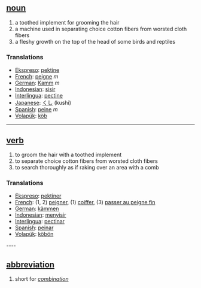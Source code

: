 == [[noun]] ==
# a toothed implement for grooming the hair
# a machine used in separating choice cotton fibers from worsted cloth fibers
# a fleshy growth on the top of the head of some birds and reptiles

=== Translations ===
*[[Ekspreso]]: [[pektine]]
*[[French]]: [[peigne]] ''m''
*[[German]]: [[Kamm]] ''m''
*[[Indonesian]]: [[sisir]]
*[[Interlingua]]: [[pectine]]
*[[Japanese]]: [[くし]] (kushi)
*[[Spanish]]: [[peine]] ''m''
*[[Volapük]]: [[köb]]


----

== [[verb]] ==
# to groom the hair with a toothed implement
# to separate choice cotton fibers from worsted cloth fibers
# to search thoroughly as if raking over an area with a comb

=== Translations ===
*[[Ekspreso]]: [[pektiner]]
*[[French]]: (1, 2) [[peigner]], (1) [[coiffer]], (3) [[passer au peigne fin]]
*[[German]]: [[kämmen]]
*[[Indonesian]]: [[sisir|menyisir]]
*[[Interlingua]]: [[pectinar]]
*[[Spanish]]: [[peinar]]
*[[Volapük]]: [[köbön]]

---- 

== [[abbreviation]] ==
# short for ''[[combination]]''